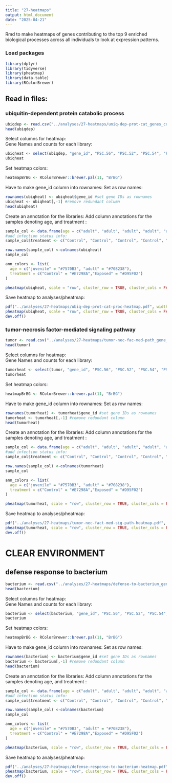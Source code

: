 ```yaml
---
title: "27-heatmaps"
output: html_document
date: "2025-04-21"
---
```


Rmd to make heatmaps of genes contributing to the top 9 enriched biological processes across all individuals to look at expression patterns. 

### Load packages
```r
library(dplyr)
library(tidyverse)
library(pheatmap)
library(data.table)
library(RColorBrewer)
```

## Read in files: 
### ubiquitin-dependent protein catabolic process 
```r
ubiqdep <- read.csv("../analyses/27-heatmaps/uniq-dep-prot-cat_genes_counts.csv")
head(ubiqdep)
```

Select columns for heatmap:     
Gene Names and counts for each library:     
```r
ubiqheat <- select(ubiqdep, "gene_id", "PSC.56", "PSC.52", "PSC.54", "PSC.61","PSC.64", "PSC.73", "PSC.76", "PSC.81", "PSC.59", "PSC.57", "PSC.69", "PSC.67", "PSC.71", "PSC.75", "PSC.78", "PSC.83", "PSC.0228", "PSC.0187", "PSC.0188", "PSC.0174", "PSC.0190", "PSC.0231", "PSC.0230", "PSC.0219", "PSC.0177", "PSC.0186", "PSC.0209", "PSC.0203")
ubiqheat
```

Set heatmap colors:
```r
heatmapBrBG <- RColorBrewer::brewer.pal(11, "BrBG")
```



Have to make gene_id column into rownames:
Set as row names:
```r
rownames(ubiqheat) <- ubiqheat$gene_id #set gene IDs as rownames
ubiqheat <- ubiqheat[,-1] #remove redundant column
head(ubiqheat)
```
Create an annotation for the libraries: 
Add column annotations for the samples denoting age, and treatment  :
```r
sample_col <- data.frame(age = c("adult", "adult", "adult", "adult", "adult", "adult", "adult", "adult", "adult", "adult", "adult" ,"adult", "adult", "adult", "adult", "adult", "juvenile", "juvenile", "juvenile", "adult", "adult", "adult", "juvenile", "juvenile", "juvenile", "adult", "adult", "adult"))
#add infection status info:
sample_col$treatment <- c("Control", "Control", "Control", "Control", "Control", "Control", "Control", "Control", "Exposed", "Exposed", "Exposed", "Exposed", "Exposed", "Exposed", "Exposed", "Exposed", "Exposed", "Exposed", "Exposed", "Exposed", "Exposed", "Exposed", "Control", "Control", "Control", "Control", "Control", "Control")

row.names(sample_col) <-colnames(ubiqheat)
sample_col
```

```r
ann_colors <- list(
  age = c("juvenile" = "#7570B3", "adult" = "#708238"), 
  treatment = c("Control" = "#E7298A","Exposed" = "#D95F02")
)
```

```r
pheatmap(ubiqheat, scale = "row", cluster_row = TRUE, cluster_cols = FALSE, clustering_distance_rows = "euclidean", clustering_method = "average", show_rownames = TRUE, show_colnames = TRUE, treeheight_col = 300, annotation_colors = ann_colors, annotation_col = sample_col, legend = TRUE, color = heatmapBrBG, fontsize_col = 12, fontsize_row = 12)

```

Save heatmap to analyses/pheatmap:
```r
pdf("../analyses/27-heatmaps/ubiq-dep-prot-cat-proc-heatmap.pdf", width = 11, height = 8.5)
pheatmap(ubiqheat, scale = "row", cluster_row = TRUE, cluster_cols = FALSE, clustering_distance_rows = "euclidean", clustering_method = "average", show_rownames = TRUE, show_colnames = TRUE, treeheight_col = 300, annotation_colors = ann_colors, annotation_col = sample_col, legend = TRUE, color = heatmapBrBG, fontsize_col = 12, fontsize_row = 12)
dev.off()
```

### tumor-necrosis factor-mediated signaling pathway 
```r
tumor <- read.csv("../analyses/27-heatmaps/tumor-nec-fac-med-path_gene_counts.csv")
head(tumor)
```

Select columns for heatmap:     
Gene Names and counts for each library:     
```r
tumorheat <- select(tumor, "gene_id", "PSC.56", "PSC.52", "PSC.54", "PSC.61","PSC.64", "PSC.73", "PSC.76", "PSC.81", "PSC.59", "PSC.57", "PSC.69", "PSC.67", "PSC.71", "PSC.75", "PSC.78", "PSC.83", "PSC.0228", "PSC.0187", "PSC.0188", "PSC.0174", "PSC.0190", "PSC.0231", "PSC.0230", "PSC.0219", "PSC.0177", "PSC.0186", "PSC.0209", "PSC.0203")
tumorheat
```

Set heatmap colors:
```r
heatmapBrBG <- RColorBrewer::brewer.pal(11, "BrBG")
```

Have to make gene_id column into rownames:
Set as row names:
```r
rownames(tumorheat) <- tumorheat$gene_id #set gene IDs as rownames
tumorheat <- tumorheat[,-1] #remove redundant column
head(tumorheat)
```
Create an annotation for the libraries: 
Add column annotations for the samples denoting age, and treatment  :
```r
sample_col <- data.frame(age = c("adult", "adult", "adult", "adult", "adult", "adult", "adult", "adult", "adult", "adult", "adult" ,"adult", "adult", "adult", "adult", "adult", "juvenile", "juvenile", "juvenile", "adult", "adult", "adult", "juvenile", "juvenile", "juvenile", "adult", "adult", "adult"))
#add infection status info:
sample_col$treatment <- c("Control", "Control", "Control", "Control", "Control", "Control", "Control", "Control", "Exposed", "Exposed", "Exposed", "Exposed", "Exposed", "Exposed", "Exposed", "Exposed", "Exposed", "Exposed", "Exposed", "Exposed", "Exposed", "Exposed", "Control", "Control", "Control", "Control", "Control", "Control")

row.names(sample_col) <-colnames(tumorheat)
sample_col
```

```r
ann_colors <- list(
  age = c("juvenile" = "#7570B3", "adult" = "#708238"), 
  treatment = c("Control" = "#E7298A","Exposed" = "#D95F02")
)
```

```r
pheatmap(tumorheat, scale = "row", cluster_row = TRUE, cluster_cols = FALSE, clustering_distance_rows = "euclidean", clustering_method = "average", show_rownames = TRUE, show_colnames = TRUE, treeheight_col = 300, annotation_colors = ann_colors, annotation_col = sample_col, legend = TRUE, color = heatmapBrBG, fontsize_col = 12, fontsize_row = 12)

```

Save heatmap to analyses/pheatmap:
```r
pdf("../analyses/27-heatmaps/tumor-nec-fact-med-sig-path-heatmap.pdf", width = 11, height = 8.5)
pheatmap(tumorheat, scale = "row", cluster_row = TRUE, cluster_cols = FALSE, clustering_distance_rows = "euclidean", clustering_method = "average", show_rownames = TRUE, show_colnames = TRUE, treeheight_col = 300, annotation_colors = ann_colors, annotation_col = sample_col, legend = TRUE, color = heatmapBrBG, fontsize_col = 12, fontsize_row = 12)
dev.off()
```

# CLEAR ENVIRONMENT
## defense response to bacterium 
```r
bacterium <- read.csv("../analyses/27-heatmaps/defense-to-bacterium_genes_counts.csv")
head(bacterium)
```
Select columns for heatmap:     
Gene Names and counts for each library:     
```r
bacterium <- select(bacterium, "gene_id", "PSC.56", "PSC.52", "PSC.54", "PSC.61","PSC.64", "PSC.73", "PSC.76", "PSC.81", "PSC.59", "PSC.57", "PSC.69", "PSC.67", "PSC.71", "PSC.75", "PSC.78", "PSC.83", "PSC.0228", "PSC.0187", "PSC.0188", "PSC.0174", "PSC.0190", "PSC.0231", "PSC.0230", "PSC.0219", "PSC.0177", "PSC.0186", "PSC.0209", "PSC.0203")
bacterium
```

Set heatmap colors:
```r
heatmapBrBG <- RColorBrewer::brewer.pal(11, "BrBG")
```

Have to make gene_id column into rownames:
Set as row names:
```r
rownames(bacterium) <- bacterium$gene_id #set gene IDs as rownames
bacterium <- bacterium[,-1] #remove redundant column
head(bacterium)
```
Create an annotation for the libraries: 
Add column annotations for the samples denoting age, and treatment  :
```r
sample_col <- data.frame(age = c("adult", "adult", "adult", "adult", "adult", "adult", "adult", "adult", "adult", "adult", "adult" ,"adult", "adult", "adult", "adult", "adult", "juvenile", "juvenile", "juvenile", "adult", "adult", "adult", "juvenile", "juvenile", "juvenile", "adult", "adult", "adult"))
#add infection status info:
sample_col$treatment <- c("Control", "Control", "Control", "Control", "Control", "Control", "Control", "Control", "Exposed", "Exposed", "Exposed", "Exposed", "Exposed", "Exposed", "Exposed", "Exposed", "Exposed", "Exposed", "Exposed", "Exposed", "Exposed", "Exposed", "Control", "Control", "Control", "Control", "Control", "Control")

row.names(sample_col) <-colnames(bacterium)
sample_col
```

```r
ann_colors <- list(
  age = c("juvenile" = "#7570B3", "adult" = "#708238"), 
  treatment = c("Control" = "#E7298A","Exposed" = "#D95F02")
)
```

```r
pheatmap(bacterium, scale = "row", cluster_row = TRUE, cluster_cols = FALSE, clustering_distance_rows = "euclidean", clustering_method = "average", show_rownames = TRUE, show_colnames = TRUE, treeheight_col = 300, annotation_colors = ann_colors, annotation_col = sample_col, legend = TRUE, color = heatmapBrBG, fontsize_col = 12, fontsize_row = 12)

```

Save heatmap to analyses/pheatmap:
```r
pdf("../analyses/27-heatmaps/defense-response-to-bacterium-heatmap.pdf", width = 11, height = 8.5)
pheatmap(bacterium, scale = "row", cluster_row = TRUE, cluster_cols = FALSE, clustering_distance_rows = "euclidean", clustering_method = "average", show_rownames = TRUE, show_colnames = TRUE, treeheight_col = 300, annotation_colors = ann_colors, annotation_col = sample_col, legend = TRUE, color = heatmapBrBG, fontsize_col = 12, fontsize_row = 12)
dev.off()
```






